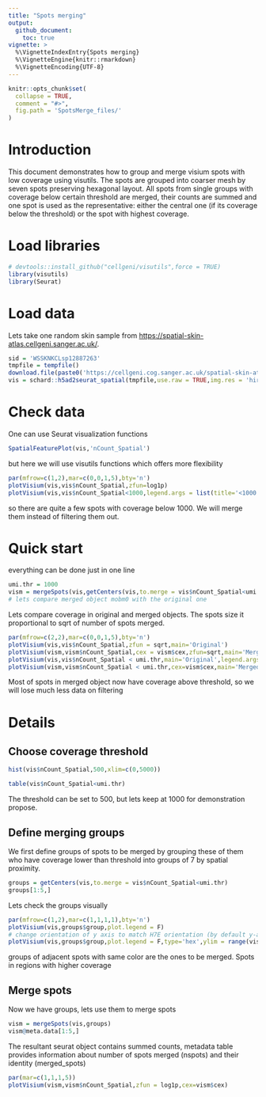 ```yaml
---
title: "Spots merging"
output: 
  github_document:
    toc: true
vignette: >
  %\VignetteIndexEntry{Spots merging}
  %\VignetteEngine{knitr::rmarkdown}
  %\VignetteEncoding{UTF-8}
---
```


```r
knitr::opts_chunk$set(
  collapse = TRUE,
  comment = "#>",
  fig.path = 'SpotsMerge_files/'
)
```

# Introduction
This document demonstrates how to group and merge visium spots with low coverage using visutils.
The spots are grouped into coarser mesh by seven spots preserving hexagonal layout. All spots from single groups with coverage below certain threshold are merged, their counts are summed and one spot is used as the representative: either the central one (if its coverage below the threshold) or the spot with highest coverage.


# Load libraries
```r
# devtools::install_github("cellgeni/visutils",force = TRUE)
library(visutils)
library(Seurat)
```

# Load data
Lets take one random skin sample from <https://spatial-skin-atlas.cellgeni.sanger.ac.uk/>.
```r
sid = 'WSSKNKCLsp12887263'
tmpfile = tempfile()
download.file(paste0('https://cellgeni.cog.sanger.ac.uk/spatial-skin-atlas/download/',sid,'.h5ad'),tmpfile,quiet = TRUE)
vis = schard::h5ad2seurat_spatial(tmpfile,use.raw = TRUE,img.res = 'hires')
```

# Check data
One can use Seurat visualization functions
```r
SpatialFeaturePlot(vis,'nCount_Spatial')
```
but here we will use visutils functions which offers more flexibility

```r
par(mfrow=c(1,2),mar=c(0,0,1,5),bty='n')
plotVisium(vis,vis$nCount_Spatial,zfun=log1p)
plotVisium(vis,vis$nCount_Spatial<1000,legend.args = list(title='<1000 UMI'))
```

so there are quite a few spots with coverage below 1000. We will merge them instead of filtering them out.

# Quick start
everything can be done just in one line
```r
umi.thr = 1000
vism = mergeSpots(vis,getCenters(vis,to.merge = vis$nCount_Spatial<umi.thr))
# lets compare merged object mobm0 with the original one
```

Lets compare coverage in original and merged objects. The spots size it proportional to sqrt of number of spots merged.
```r
par(mfrow=c(2,2),mar=c(0,0,1,5),bty='n')
plotVisium(vis,vis$nCount_Spatial,zfun = sqrt,main='Original')
plotVisium(vism,vism$nCount_Spatial,cex = vism$cex,zfun=sqrt,main='Merged') 
plotVisium(vis,vis$nCount_Spatial < umi.thr,main='Original',legend.args = list(title='<1000 UMI'))
plotVisium(vism,vism$nCount_Spatial < umi.thr,cex=vism$cex,main='Merged',legend.args = list(title='<1000 UMI')) 

```
Most of spots in merged object now have coverage above threshold, so we will lose much less data on filtering

# Details
## Choose coverage threshold
```r
hist(vis$nCount_Spatial,500,xlim=c(0,5000))
```
```r
table(vis$nCount_Spatial<umi.thr)
```
The threshold can be set to 500, but lets keep at 1000 for demonstration propose.

## Define merging groups
We first define groups of spots to be merged by grouping these of them who have coverage lower than threshold into groups of 7 by spatial proximity.
```r
groups = getCenters(vis,to.merge = vis$nCount_Spatial<umi.thr)
groups[1:5,]
```

Lets check the groups visually
```r
par(mfrow=c(1,2),mar=c(1,1,1,1),bty='n')
plotVisium(vis,groups$group,plot.legend = F)
# change orientation of y axis to match H7E orientation (by default y-axis is reversed)
plotVisium(vis,groups$group,plot.legend = F,type='hex',ylim = range(vis@images$WSSKNKCLsp12887263@coordinates$row))
```
groups of adjacent spots with same color are the ones to be merged. Spots in regions with higher coverage 

## Merge spots
Now we have groups, lets use them to merge spots
```r
vism = mergeSpots(vis,groups)
vism@meta.data[1:5,]
```

The resultant seurat object contains summed counts, metadata table provides information about number of spots merged (nspots) and their identity (merged_spots)

```r
par(mar=c(1,1,1,5))
plotVisium(vism,vism$nCount_Spatial,zfun = log1p,cex=vism$cex)
```

